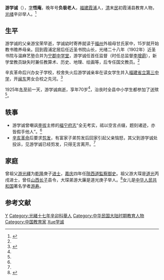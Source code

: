 {{noteTA
|1=zh-hans:游学诚;zh-hant:游學誠
}}
{{Infobox person
| name = 游学诚
| image = 游学诚.jpg
| zi = 悟庵
| hao = 负极老人
| birth_date = 1855年2月8日（[[咸丰|咸丰]]五年）
| birth_place = [[大清|大清]][[福建省_(清)|福建]][[福州|福州]]
| death_date = {{death date and age|1925|10|30|1855|2}}
| death_place = {{ROC-1912}}[[福建省_(1912年－1949年)|福建]][[霞浦县|霞浦]]
| residence = [[霞浦县|霞浦县]]炳烛斋
}}
'''游学诚'''（{{bd|1855年|2月8日|1925年|10月30日}}），[[表字|字]]'''悟庵'''，晚年号'''负极老人'''，[[福建省_(清)|福建]][[霞浦县|霞浦]]人，[[清朝|清]]末[[中華民國|民]]初霞浦县教育人物，[[光绪|光绪]]辛卯举人。<ref name=":0">{{Cite book|title=负极老人传|last=霞浦县政协文史组|first=《霞浦文史资料·第二辑》|year=1983年|location=霞浦县|pages=第75-77页}}</ref>

== 生平 ==
游学诚的父亲游宝荣早逝，学诚幼时寄养就读于[[福州市|福州]]外祖母甘氏家中，15岁就开始教书赡养母亲。回到霞浦定居后任近圣书院山长，光绪二十八年（1902年）近圣书院与温麻艺塾合并为[[宁郡中学堂|宁郡中学堂]]，游学诚任首任监督（时任总监督[[李增霨|李增霨]]），新学堂教员缺失时兼任教算术、历史、地理、绘画等，后专任国文教员。<ref name=":0" />

辛亥革命后兴办女子学校，校舍失火后游学诚亲率在读女学生并入[[福建省立第三中学|福建省立第三中学]]，开[[闽东|闽东]]男女合校之先河。<ref name=":1">{{Cite book|title=人物传·游学诚|last=霞浦一中百年校史编纂组|first=《霞浦第一中学简史》|year=2002年|location=霞浦县|pages=179页}}</ref>

1925年[[冬至|冬至]]前一天，游学诚病逝，享年70岁<ref name=":0" />，治丧时全县中小学生都参加了送殡<ref name=":1" />。

== 轶事 ==

* 游学诚曾嘲讽[[李拔_(清朝)|李拔]]主修的[[c:File:（乾隆）福寧府志_-_光緒六年_(1880).pdf|福宁府志]]“全无考实，祗以空言点缀，题刻诸迹，亦皆假手他人”。<ref name=":0" />
*[[辛亥革命|辛亥革命]]后要求[[剃髮易服|剪发]]，有富家子弟剪发后回家引起父亲恼怒，其父到游学诚处投诉，见游学诚已经剪发，只得无言离开。<ref name=":0" />

== 家庭 ==
曾祖父[[游光繹|游光繹]]为[[乾隆|乾隆]]庚子[[进士|进士]]，[[嘉庆|嘉庆]]四年任[[陝西道|陝西道]][[監察御史|監察御史]]。祖父游大琛是[[道光|道光]]丙戌进士，曾任[[山西省_(清)|山西]][[长子县|长子]]县令，大琛弟游大廉是道光庚子举人。<ref>{{Cite book|title=宦哲志|last=霞浦县志编纂委员会|first=《霞浦县志·下册》|year=1986年|location=霞浦县|pages=276页|origyear=1929年版}}</ref>女儿是[[中华人民共和国|中华人民共和国]]著名学者[[游寿|游寿]]。

==参考文献 ==
{{reflist}}

[[Category:霞浦縣人|Y]]
[[Category:光緒十七年辛卯科舉人|Category:光緒十七年辛卯科舉人]]
[[Category:中华民国大陆时期教育人物|Category:中华民国大陆时期教育人物]]
[[Category:中国教育家|Category:中国教育家]]
[[Category:游姓|Xue学诚]]